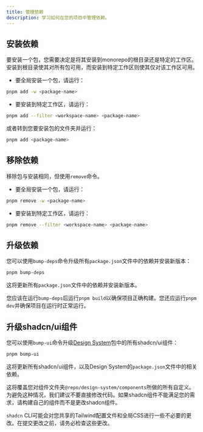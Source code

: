 ```yaml
---
title: 管理依赖
description: 学习如何在您的项目中管理依赖。
---
```


## 安装依赖

要安装一个包，您需要决定是将其安装到monorepo的根目录还是特定的工作区。安装到根目录使其对所有包可用，而安装到特定工作区则使其仅对该工作区可用。

- 要全局安装一个包，请运行：

```sh Terminal
pnpm add -w <package-name>
```

- 要安装到特定工作区，请运行：

```sh Terminal
pnpm add --filter <workspace-name> <package-name>
```

或者转到您要安装包的文件夹并运行：

```sh Terminal
pnpm add <package-name>
```

## 移除依赖

移除包与安装相同，但使用`remove`命令。

- 要全局安装一个包，请运行：

```sh Terminal
pnpm remove -w <package-name>
```

- 要安装到特定工作区，请运行：

```sh Terminal
pnpm remove --filter <workspace-name> <package-name>
```

## 升级依赖

您可以使用`bump-deps`命令升级所有`package.json`文件中的依赖并安装新版本：

```sh Terminal
pnpm bump-deps
```

这将更新所有`package.json`文件中的依赖并安装新版本。

<Tip>您应该在运行`bump-deps`后运行`pnpm build`以确保项目正确构建。您还应运行`pnpm dev`并确保项目在运行时正常运行。</Tip>

## 升级shadcn/ui组件

您可以使用`bump-ui`命令升级[Design System](/zh/packages/design-system/components)包中的所有shadcn/ui组件：

```sh Terminal
pnpm bump-ui
```

这将更新所有shadcn/ui组件，以及Design System的`package.json`文件中的相关依赖。

<Warning>这将覆盖您对组件文件夹`@repo/design-system/components`所做的所有自定义。为避免这种情况，我们建议不要直接修改代码。如果shadcn组件不能满足您的需求，请构建自己的组件而不是更改shadcn组件。</Warning>

<Warning>`shadcn` CLI可能会对您共享的Tailwind配置文件和全局CSS进行一些不必要的更改。在提交更改之前，请务必检查这些更改。</Warning>